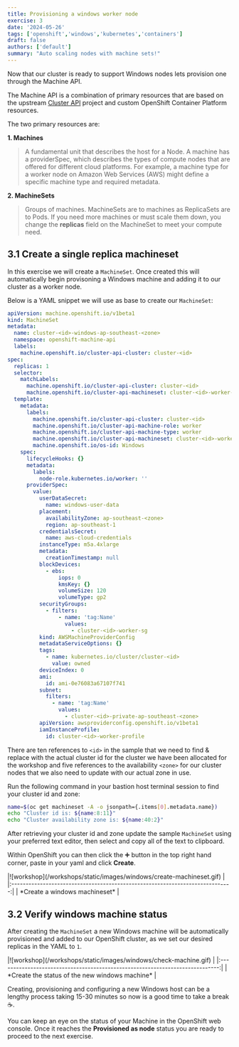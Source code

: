 ```yaml
---
title: Provisioning a windows worker node
exercise: 3
date: '2024-05-26'
tags: ['openshift','windows','kubernetes','containers']
draft: false
authors: ['default']
summary: "Auto scaling nodes with machine sets!"
---
```



Now that our cluster is ready to support Windows nodes lets provision one through the Machine API.

The Machine API is a combination of primary resources that are based on the upstream [Cluster API](https://github.com/kubernetes-sigs/cluster-api) project and custom OpenShift Container Platform resources.

The two primary resources are:

**1. Machines**

> A fundamental unit that describes the host for a Node. A machine has a providerSpec, which describes the types of compute nodes that are offered for different cloud platforms. For example, a machine type for a worker node on Amazon Web Services (AWS) might define a specific machine type and required metadata.

**2. MachineSets**

> Groups of machines. MachineSets are to machines as ReplicaSets are to Pods. If you need more machines or must scale them down, you change the **replicas** field on the MachineSet to meet your compute need.


## 3.1 Create a single replica machineset

In this exercise we will create a `MachineSet`. Once created this will automatically begin provisoning a Windows machine and adding it to our cluster as a worker node.

Below is a YAML snippet we will use as base to create our `MachineSet`:

```yaml
apiVersion: machine.openshift.io/v1beta1
kind: MachineSet
metadata:
  name: cluster-<id>-windows-ap-southeast-<zone>
  namespace: openshift-machine-api
  labels:
    machine.openshift.io/cluster-api-cluster: cluster-<id>
spec:
  replicas: 1
  selector:
    matchLabels:
      machine.openshift.io/cluster-api-cluster: cluster-<id>
      machine.openshift.io/cluster-api-machineset: cluster-<id>-worker-ap-southeast-<zone>
  template:
    metadata:
      labels:
        machine.openshift.io/cluster-api-cluster: cluster-<id>
        machine.openshift.io/cluster-api-machine-role: worker
        machine.openshift.io/cluster-api-machine-type: worker
        machine.openshift.io/cluster-api-machineset: cluster-<id>-worker-ap-southeast-<zone>
        machine.openshift.io/os-id: Windows
    spec:
      lifecycleHooks: {}
      metadata:
        labels:
          node-role.kubernetes.io/worker: ''
      providerSpec:
        value:
          userDataSecret:
            name: windows-user-data
          placement:
            availabilityZone: ap-southeast-<zone>
            region: ap-southeast-1
          credentialsSecret:
            name: aws-cloud-credentials
          instanceType: m5a.4xlarge
          metadata:
            creationTimestamp: null
          blockDevices:
            - ebs:
                iops: 0
                kmsKey: {}
                volumeSize: 120
                volumeType: gp2
          securityGroups:
            - filters:
                - name: 'tag:Name'
                  values:
                    - cluster-<id>-worker-sg
          kind: AWSMachineProviderConfig
          metadataServiceOptions: {}
          tags:
            - name: kubernetes.io/cluster/cluster-<id>
              value: owned
          deviceIndex: 0
          ami:
            id: ami-0e76083a67107f741
          subnet:
            filters:
              - name: 'tag:Name'
                values:
                  - cluster-<id>-private-ap-southeast-<zone>
          apiVersion: awsproviderconfig.openshift.io/v1beta1
          iamInstanceProfile:
            id: cluster-<id>-worker-profile
```

There are ten references to `<id>` in the sample that we need to find & replace with the actual cluster id for the cluster we have been allocated for the workshop and five references to the availability `<zone>` for our cluster nodes that we also need to update with our actual zone in use.

Run the following command in your bastion host terminal session to find your cluster id and zone:

```bash
name=$(oc get machineset -A -o jsonpath={.items[0].metadata.name})
echo "Cluster id is: ${name:8:11}"
echo "Cluster availability zone is: ${name:40:2}"
```

After retrieving your cluster id and zone update the sample `MachineSet` using your preferred text editor, then select and copy all of the text to clipboard.

Within OpenShift you can then click the ➕ button in the top right hand corner, paste in your yaml and click **Create**. 

<Zoom>
|![workshop](/workshops/static/images/windows/create-machineset.gif)            | 
|:-----------------------------------------------------------------------------:|
| *Create a windows machineset*                                                 |
</Zoom>


## 3.2 Verify windows machine status

After creating the `MachineSet` a new Windows machine will be automatically provisioned and added to our OpenShift cluster, as we set our desired replicas in the YAML to `1`.

<Zoom>
|![workshop](/workshops/static/images/windows/check-machine.gif)                | 
|:-----------------------------------------------------------------------------:|
| *Create the status of the new windows machine*                                |
</Zoom>

Creating, provisioning and configuring a new Windows host can be a lengthy process taking 15-30 minutes so now is a good time to take a break ☕.

You can keep an eye on the status of your Machine in the OpenShift web console. Once it reaches the **Provisioned as node** status you are ready to proceed to the next exercise.

